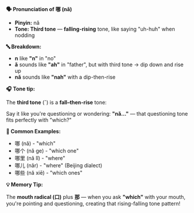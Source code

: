 **🗣️ Pronunciation of 哪 (nǎ)**

- **Pinyin:** nǎ
- **Tone: Third tone** — **falling-rising** tone, like saying "uh-huh" when nodding

**🔤 Breakdown:**

- **n** like **"n"** in "no"
- **ǎ** sounds like **"ah"** in "father", but with third tone → dip down and rise up
- **nǎ** sounds like **"nah"** with a dip-then-rise

**🎧 Tone tip:**

The **third tone** (ˇ) is a **fall–then-rise** tone:

Say it like you're questioning or wondering: **"nǎ..."** — that questioning tone fits perfectly with
"which?"

**📝 Common Examples:**

- 哪 (nǎ) - "which"
- 哪个 (nǎ ge) - "which one"
- 哪里 (nǎ lǐ) - "where"
- 哪儿 (nǎr) - "where" (Beijing dialect)
- 哪些 (nǎ xiē) - "which ones"

**💡 Memory Tip:**

The **mouth radical (口)** plus **那** — when you ask **"which"** with your mouth, you're pointing
and questioning, creating that rising-falling tone pattern!
